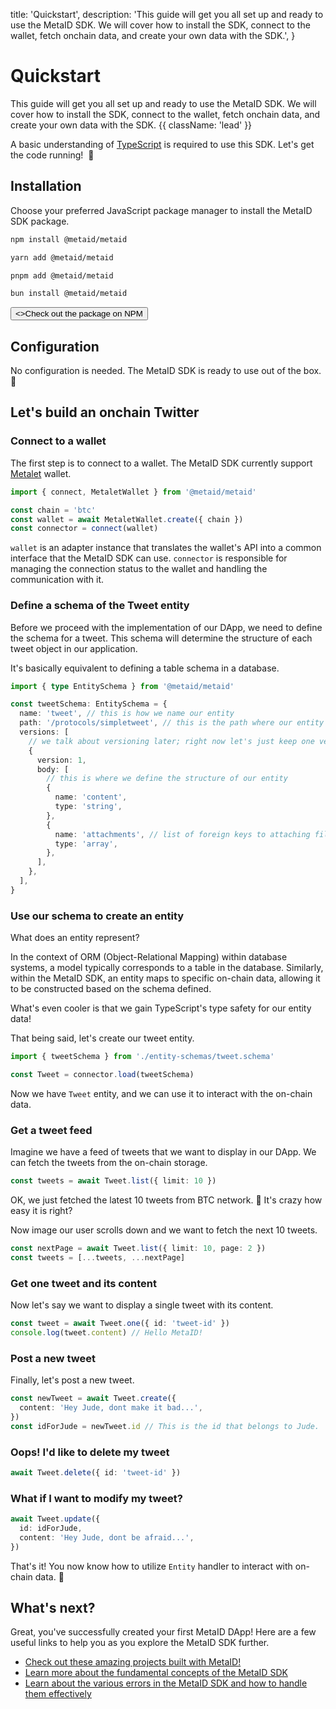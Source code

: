   title: 'Quickstart',
  description:
    'This guide will get you all set up and ready to use the MetaID SDK. We will cover how to install the SDK, connect to the wallet, fetch onchain data, and create your own data with the SDK.',
}

# Quickstart

This guide will get you all set up and ready to use the MetaID SDK. We will cover how to install the SDK, connect to the wallet, fetch onchain data, and create your own data with the SDK. {{ className: 'lead' }}

<Note>

A basic understanding of [TypeScript](https://www.typescriptlang.org/) is required to use this SDK.
Let's get the code running!&nbsp;&nbsp;🚀

</Note>

## Installation

Choose your preferred JavaScript package manager to install the MetaID SDK package.

<CodeGroup>

```bash {{ title: 'NPM' }}
npm install @metaid/metaid
```

```bash {{ title: 'Yarn' }}
yarn add @metaid/metaid
```

```bash {{ title: 'PNPM' }}
pnpm add @metaid/metaid
```

```bash {{ title: 'Bun' }}
bun install @metaid/metaid
```

</CodeGroup>

<div className="not-prose">
  <Button
    href="https://www.npmjs.com/package/@metaid/metaid"
    variant="text"
    arrow="right"
    target="_blank"
  >
    <>Check out the package on NPM</>
  </Button>
</div>

## Configuration

No configuration is needed. The MetaID SDK is ready to use out of the box. 🎉

## Let's build an onchain Twitter

### Connect to a wallet

The first step is to connect to a wallet. The MetaID SDK currently support [Metalet](https://chrome.google.com/webstore/detail/lbjapbcmmceacocpimbpbidpgmlmoaao) wallet.

```ts {{ title: 'src/index.ts' }}
import { connect, MetaletWallet } from '@metaid/metaid'

const chain = 'btc'
const wallet = await MetaletWallet.create({ chain })
const connector = connect(wallet)
```

`wallet` is an adapter instance that translates the wallet's API into a common interface that the MetaID SDK can use.
`connector` is responsible for managing the connection status to the wallet and handling the communication with it.

### Define a schema of the Tweet entity

Before we proceed with the implementation of our DApp, we need to define the schema for a tweet. This schema will determine the structure of each tweet object in our application.

<Note>It's basically equivalent to defining a table schema in a database.</Note>

```ts {{ title: 'src/entity-schemas/tweet.schema.ts' }}
import { type EntitySchema } from '@metaid/metaid'

const tweetSchema: EntitySchema = {
  name: 'tweet', // this is how we name our entity
  path: '/protocols/simpletweet', // this is the path where our entity will be stored on-chain
  versions: [
    // we talk about versioning later; right now let's just keep one version
    {
      version: 1,
      body: [
        // this is where we define the structure of our entity
        {
          name: 'content',
          type: 'string',
        },
        {
          name: 'attachments', // list of foreign keys to attaching file entities
          type: 'array',
        },
      ],
    },
  ],
}
```

### Use our schema to create an entity

What does an entity represent?

In the context of ORM (Object-Relational Mapping) within database systems, a model typically corresponds to a table in the database. Similarly, within the MetaID SDK, an entity maps to specific on-chain data, allowing it to be constructed based on the schema defined.

What's even cooler is that we gain TypeScript's type safety for our entity data!

That being said, let's create our tweet entity.

```ts {{ title: 'src/index.ts' }}
import { tweetSchema } from './entity-schemas/tweet.schema'

const Tweet = connector.load(tweetSchema)
```

Now we have `Tweet` entity, and we can use it to interact with the on-chain data.

### Get a tweet feed

Imagine we have a feed of tweets that we want to display in our DApp. We can fetch the tweets from the on-chain storage.

```ts {{ title: 'src/index.ts' }}
const tweets = await Tweet.list({ limit: 10 })
```

OK, we just fetched the latest 10 tweets from BTC network. 🎉 It's crazy how easy it is right?

Now image our user scrolls down and we want to fetch the next 10 tweets.

```ts {{ title: 'src/index.ts' }}
const nextPage = await Tweet.list({ limit: 10, page: 2 })
const tweets = [...tweets, ...nextPage]
```

### Get one tweet and its content

Now let's say we want to display a single tweet with its content.

```ts {{ title: 'src/index.ts' }}
const tweet = await Tweet.one({ id: 'tweet-id' })
console.log(tweet.content) // Hello MetaID!
```

### Post a new tweet

Finally, let's post a new tweet.

```ts {{ title: 'src/index.ts' }}
const newTweet = await Tweet.create({
  content: 'Hey Jude, dont make it bad...',
})
const idForJude = newTweet.id // This is the id that belongs to Jude.
```

### Oops! I'd like to delete my tweet

```ts {{ title: 'src/index.ts' }}
await Tweet.delete({ id: 'tweet-id' })
```

### What if I want to modify my tweet?

```ts {{ title: 'src/index.ts' }}
await Tweet.update({
  id: idForJude,
  content: 'Hey Jude, dont be afraid...',
})
```

That's it! You now know how to utilize `Entity` handler to interact with on-chain data. 🎉

## What's next?

Great, you've successfully created your first MetaID DApp! Here are a few useful links to help you as you explore the MetaID SDK further.

- [Check out these amazing projects built with MetaID!](https://github.com/metaid-developers/awesome-metaid)
- [Learn more about the fundamental concepts of the MetaID SDK](/entity)
- [Learn about the various errors in the MetaID SDK and how to handle them effectively](/errors)
